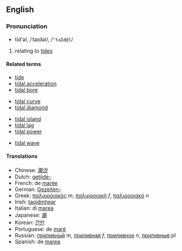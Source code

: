 ==English==
===Pronunciation===
*tīd'əl, /ˈtaɪdəl/, /<tt>"taId@l</tt>/

# relating to [[tide]]s

====Related terms====
*[[tide]]
*[[tidal acceleration]]
*[[tidal bore]]
<!--*[[tidal chart]] idiomatic? -->
*[[tidal curve]]
*[[tidal diamond]]
<!--*[[tidal flow]] idiomatic? -->
<!--*[[tidal height]] idiomatic? -->
*[[tidal island]]
*[[tidal lag]]
*[[tidal power]]
<!--*[[tidal range]] idiomatic? -->
*[[tidal wave]]

====Translations====
*Chinese: [[潮汐]]<!-- used without a following "de" -->
*Dutch: [[getijde-]]<!-- a prefix used in compounds -->
*French: de [[marée]]<!-- probably not idiomatic, hence not wikified whole -->
*German: [[Gezeiten-]]<!-- a prefix used in compounds -->
*Greek: [[παλιρροιακός]] ''m'', [[παλιρροιακή]] ''f'', [[παλιρροιακό]] ''n''
*Irish: [[taoidmhear]]
*Italian: di [[marea]]<!-- probably not idiomatic, hence not wikified whole -->
*Japanese: [[潮]]<!-- used as a prefix rather than a -i or -na adjective -->
*Korean: [[간만]]
*Portuguese: de [[maré]]<!-- probably not idiomatic, hence not wikified whole -->
*Russian: [[приливный]] ''m'', [[приливная]] ''f'', [[приливное]] ''n'', [[приливные]] ''pl''
*Spanish: de [[marea]]<!-- probably not idiomatic, hence not wikified whole -->